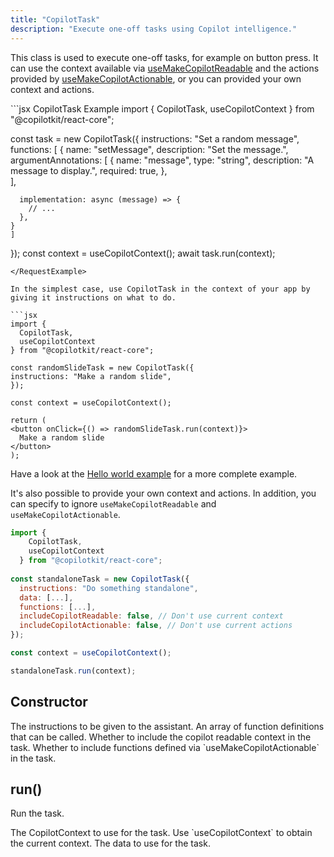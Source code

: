 ```yaml
---
title: "CopilotTask"
description: "Execute one-off tasks using Copilot intelligence."
---
```


This class is used to execute one-off tasks, for example on button press. It
can use the context available via [useMakeCopilotReadable](../useMakeCopilotReadable)
and the actions provided by [useMakeCopilotActionable](../useMakeCopilotActionable), or
you can provided your own context and actions.

<RequestExample>
  ```jsx CopilotTask Example
  import { 
    CopilotTask, 
    useCopilotContext 
  } from "@copilotkit/react-core";

  const task = new CopilotTask({
    instructions: "Set a random message",
    functions: [
      {
      name: "setMessage",
      description: "Set the message.",
      argumentAnnotations: [
        {
          name: "message",
          type: "string",
          description:
            "A message to display.",
          required: true,
        },      
      ],

      implementation: async (message) => {
        // ...
      },
    }
    ]
  });
  const context = useCopilotContext();
  await task.run(context);
  ```
</RequestExample>

In the simplest case, use CopilotTask in the context of your app by giving it instructions on what to do.

```jsx
import { 
    CopilotTask, 
    useCopilotContext 
  } from "@copilotkit/react-core";
  
const randomSlideTask = new CopilotTask({
  instructions: "Make a random slide",
});

const context = useCopilotContext();

return (
  <button onClick={() => randomSlideTask.run(context)}>
    Make a random slide
  </button>
);
```

Have a look at the [Hello world example](https://github.com/CopilotKit/CopilotKit/blob/main/CopilotKit/examples/next-openai/src/app/helloworld/page.tsx) 
for a more complete example.

It's also possible to provide your own context and actions. In addition, you can specify to ignore
`useMakeCopilotReadable` and `useMakeCopilotActionable`.

```jsx
import { 
    CopilotTask, 
    useCopilotContext 
  } from "@copilotkit/react-core";
  
const standaloneTask = new CopilotTask({
  instructions: "Do something standalone",
  data: [...],
  functions: [...],
  includeCopilotReadable: false, // Don't use current context
  includeCopilotActionable: false, // Don't use current actions
});

const context = useCopilotContext();

standaloneTask.run(context);
```

## Constructor

<ResponseField name="instructions" type="string" required>
  The instructions to be given to the assistant.
</ResponseField>

<ResponseField name="functions" type="AnnotatedFunction">
  An array of function definitions that can be called.
</ResponseField>

<ResponseField name="includeCopilotReadable" type="boolean">
  Whether to include the copilot readable context in the task.
</ResponseField>

<ResponseField name="includeCopilotActionable" type="boolean">
  Whether to include functions defined via `useMakeCopilotActionable` in the task.
</ResponseField>

## run()

Run the task.

<ResponseField name="context" type="CopilotContext" required>
  The CopilotContext to use for the task. Use `useCopilotContext` to obtain the current context.
</ResponseField>

<ResponseField name="data" type="any">
  The data to use for the task.
</ResponseField>